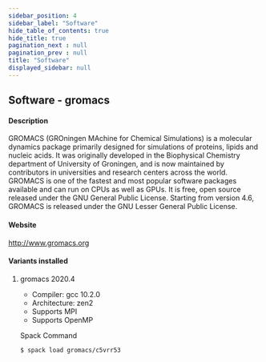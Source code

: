```yaml
---
sidebar_position: 4
sidebar_label: "Software"
hide_table_of_contents: true
hide_title: true
pagination_next : null
pagination_prev : null
title: "Software"
displayed_sidebar: null
---
```


## Software - gromacs


#### Description
GROMACS (GROningen MAchine for Chemical Simulations) is a molecular dynamics package primarily designed for simulations of proteins, lipids and nucleic acids. It was originally developed in the Biophysical Chemistry department of University of Groningen, and is now maintained by contributors in universities and research centers across the world. GROMACS is one of the fastest and most popular software packages available and can run on CPUs as well as GPUs. It is free, open source released under the GNU General Public License. Starting from version 4.6, GROMACS is released under the GNU Lesser General Public License.

#### Website
http://www.gromacs.org

#### Variants installed

1. gromacs 2020.4

    - Compiler: gcc 10.2.0
    - Architecture: zen2
    - Supports MPI
    - Supports OpenMP

    Spack Command
    ```bash
    $ spack load gromacs/c5vrr53
    ```
